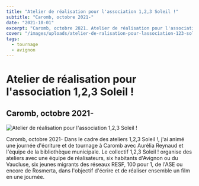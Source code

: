 ```yaml
---
title: "Atelier de réalisation pour l'association 1,2,3 Soleil !"
subtitle: "Caromb, octobre 2021-"
date: "2021-10-01"
excerpt: "Caromb, octobre 2021. Atelier de réalisation pour l'association 1,2,3 Soleil ! Un projet créatif et éducatif avec des jeunes participants."
cover: "/images/uploads/atelier-de-ralisation-pour-lassociation-123-soleil--1.png"
tags:
  - tournage
  - avignon
---
```


# Atelier de réalisation pour l'association 1,2,3 Soleil !

## Caromb, octobre 2021-

![Atelier de réalisation pour l'association 1,2,3 Soleil !](/images/uploads/atelier-de-ralisation-pour-lassociation-123-soleil--1.png)

Caromb, octobre 2021- Dans le cadre des ateliers 1,2,3 Soleil !, j'ai animé une journée d'écriture et de tournage à Caromb avec Aurélia Reynaud et l'équipe de la bibliothèque municipale. Le collectif 1,2,3 Soleil ! organise des ateliers avec une équipe de réalisateurs, six habitants d'Avignon ou du Vaucluse, six jeunes migrants des réseaux RESF, 100 pour 1, de l'ASE ou encore de Rosmerta, dans l'objectif d'écrire et de réaliser ensemble un film en une journée.